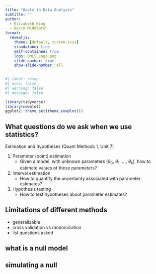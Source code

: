 ```yaml
---
title: "Goals in Data Analysis"
subtitle: ""
author:
  - Elizabeth King
  - Kevin Middleton
format:
  revealjs:
    theme: [default, custom.scss]
    standalone: true
    self-contained: true
    logo: QMLS_Logo.png
    slide-number: true
    show-slide-number: all
---
```



```r
#| label: setup
#| echo: false
#| warning: false
#| message: false

library(tidyverse)
library(cowplot)
ggplot2::theme_set(theme_cowplot())
```

## What questions do we ask when we use statistics?

Estimation and hypotheses (Quant Methods 1, Unit 7)

1. Parameter (point) estimation
    - Given a model, with unknown parameters ($\theta_0$, $\theta_1$, ..., $\theta_k$), how to estimate values of those parameters?
2. Interval estimation
    - How to quantify the uncertainty associated with parameter estimates?
3. Hypothesis testing
    - How to test hypotheses about parameter estimates?


## Limitations of different methods
- generalizable
- cross validation vs randomization
- list questions asked

## what is a null model

## simulating a null









